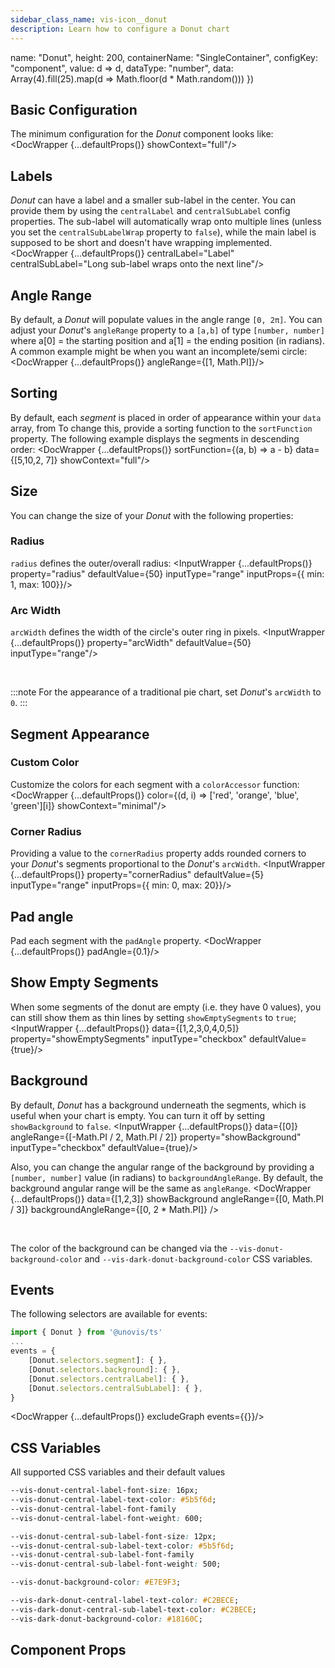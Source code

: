 ```yaml
---
sidebar_class_name: vis-icon__donut
description: Learn how to configure a Donut chart
---
```



  name: "Donut",
  height: 200,
  containerName: "SingleContainer",
  configKey: "component",
  value: d => d,
  dataType: "number",
  data: Array(4).fill(25).map(d => Math.floor(d * Math.random()))
})

## Basic Configuration
The minimum configuration for the _Donut_ component looks like:
<DocWrapper {...defaultProps()} showContext="full"/>

## Labels
_Donut_ can have a label and a smaller sub-label in the center. You can provide them by using the `centralLabel` and
`centralSubLabel` config properties. The sub-label will automatically wrap onto multiple lines (unless you set
the `centralSubLabelWrap` property to `false`), while the main label is supposed to be short and doesn't have wrapping
  implemented.
<DocWrapper {...defaultProps()} centralLabel="Label" centralSubLabel="Long sub-label wraps onto the next line"/>


## Angle Range
By default, a _Donut_ will populate values in the angle range `[0, 2π]`. You can adjust your _Donut_'s `angleRange` property to a `[a,b]` of type `[number, number]`
where a[0] = the starting position and a[1] = the ending position (in radians). A common example might be when you want an incomplete/semi circle:
<DocWrapper {...defaultProps()} angleRange={[1, Math.PI]}/>

## Sorting
By default, each _segment_ is placed in order of appearance within your `data` array, from
To change this, provide a sorting function to the `sortFunction` property. The following example displays the segments in descending order:
<DocWrapper {...defaultProps()} sortFunction={(a, b) => a - b} data={[5,10,2, 7]} showContext="full"/>

## Size
You can change the size of your _Donut_ with the following properties:

### Radius
`radius` defines the outer/overall radius:
<InputWrapper {...defaultProps()} property="radius" defaultValue={50} inputType="range" inputProps={{ min: 1, max: 100}}/>

### Arc Width
`arcWidth` defines the width of the circle's outer ring in pixels.
<InputWrapper {...defaultProps()} property="arcWidth" defaultValue={50} inputType="range"/>

<br/>

:::note
For the appearance of a traditional pie chart, set _Donut_'s `arcWidth` to `0`.
:::

## Segment Appearance
### Custom Color
Customize the colors for each segment with a `colorAccessor` function:
<DocWrapper {...defaultProps()} color={(d, i) => ['red', 'orange', 'blue', 'green'][i]} showContext="minimal"/>

### Corner Radius
Providing a value to the `cornerRadius` property adds rounded corners to your _Donut_'s segments proportional to the _Donut_'s `arcWidth`.
<InputWrapper {...defaultProps()} property="cornerRadius" defaultValue={5} inputType="range" inputProps={{ min: 0, max: 20}}/>

## Pad angle
Pad each segment with the `padAngle` property.
<DocWrapper {...defaultProps()} padAngle={0.1}/>

## Show Empty Segments
When some segments of the donut are empty (i.e. they have 0 values), you can still show them as thin lines by setting
`showEmptySegments` to `true`;
<InputWrapper {...defaultProps()} data={[1,2,3,0,4,0,5]} property="showEmptySegments" inputType="checkbox" defaultValue={true}/>

## Background
By default, _Donut_ has a background underneath the segments, which is useful when your chart is empty. You can turn it off by setting
`showBackground` to `false`.
<InputWrapper {...defaultProps()} data={[0]} angleRange={[-Math.PI / 2, Math.PI / 2]} property="showBackground" inputType="checkbox" defaultValue={true}/>

Also, you can change the angular range of the background by providing a `[number, number]` value (in radians) to `backgroundAngleRange`.
By default, the background angular range will be the same as `angleRange`.
<DocWrapper {...defaultProps()} data={[1,2,3]} showBackground angleRange={[0, Math.PI / 3]} backgroundAngleRange={[0, 2 * Math.PI]} />

<br />

The color of the background can be changed via the `--vis-donut-background-color` and
`--vis-dark-donut-background-color` CSS variables.

## Events
The following selectors are available for events:
```ts
import { Donut } from '@unovis/ts'
...
events = {
    [Donut.selectors.segment]: { },
    [Donut.selectors.background]: { },
    [Donut.selectors.centralLabel]: { },
    [Donut.selectors.centralSubLabel]: { },
}
```
<DocWrapper {...defaultProps()} excludeGraph events={{}}/>

## CSS Variables
All supported CSS variables and their default values

```css
--vis-donut-central-label-font-size: 16px;
--vis-donut-central-label-text-color: #5b5f6d;
--vis-donut-central-label-font-family
--vis-donut-central-label-font-weight: 600;

--vis-donut-central-sub-label-font-size: 12px;
--vis-donut-central-sub-label-text-color: #5b5f6d;
--vis-donut-central-sub-label-font-family
--vis-donut-central-sub-label-font-weight: 500;

--vis-donut-background-color: #E7E9F3;

--vis-dark-donut-central-label-text-color: #C2BECE;
--vis-dark-donut-central-sub-label-text-color: #C2BECE;
--vis-dark-donut-background-color: #18160C;
```

## Component Props
<PropTable name="VisDonut"/>
